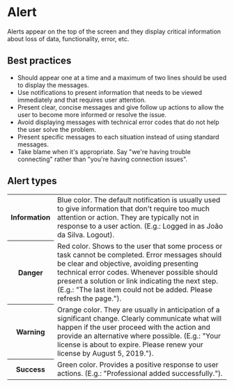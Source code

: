 # Alert

Alerts appear on the top of the screen and they display critical information about loss of data, functionality, error, etc.

## Best practices

- Should appear one at a time and a maximum of two lines should be used to display the messages.
- Use notifications to present information that needs to be viewed immediately and that requires user attention.
- Present clear, concise messages and give follow up actions to allow the user to become more informed or resolve the issue.
- Avoid displaying messages with technical error codes that do not help the user solve the problem.
- Present specific messages to each situation instead of using standard messages.
- Take blame when it's appropriate. Say "we're having trouble connecting" rather than "you're having connection issues".

## Alert types

<table>
  <tr>
    <th width={160}>Information</th>
    <td>
      Blue color. The default notification is usually used to give information that don't require too much attention or
      action. They are typically not in response to a user action. (E.g.: Logged in as João da Silva. Logout).
    </td>
  </tr>
  <tr>
    <th>Danger</th>
    <td>
      Red color. Shows to the user that some process or task cannot be completed. Error messages should be clear and
      objective, avoiding presenting technical error codes. Whenever possible should present a solution or link
      indicating the next step. (E.g.: "The last item could not be added. Please refresh the page.").
    </td>
  </tr>
  <tr>
    <th>Warning</th>
    <td>
      Orange color. They are usually in anticipation of a significant change. Clearly communicate what will happen if
      the user proceed with the action and provide an alternative where possible. (E.g.: "Your license is about to
      expire. Please renew your license by August 5, 2019.").
    </td>
  </tr>
  <tr>
    <th>Success</th>
    <td>Green color. Provides a positive response to user actions. (E.g.: "Professional added successfully.").</td>
  </tr>
</table>
